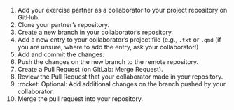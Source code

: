 1. Add your exercise partner as a collaborator to your project repository on GitHub.
1. Clone your partner's repository.
1. Create a new branch in your collaborator's repository.
1. Add a new entry to your collaborator's project file (e.g., `.txt` or `.qmd` (if you are unsure, where to add the entry, ask your collaborator!)
1. Add and commit the changes.
1. Push the changes on the new branch to the remote repository.
1. Create a Pull Request (on GitLab: Merge Request).
1. Review the Pull Request that your collaborator made in your repository.
1. :rocket: Optional: Add additional changes on the branch pushed by your collaborator.
1. Merge the pull request into your repository.
